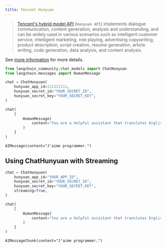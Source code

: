 ```yaml
---
title: Tencent Hunyuan
---
```


>[Tencent's hybrid model API](https://cloud.tencent.com/document/product/1729) (`Hunyuan API`)
> implements dialogue communication, content generation,
> analysis and understanding, and can be widely used in various scenarios such as intelligent
> customer service, intelligent marketing, role playing, advertising copywriting, product description,
> script creation, resume generation, article writing, code generation, data analysis, and content
> analysis.

See [more information](https://cloud.tencent.com/document/product/1729) for more details.

```python
from langchain_community.chat_models import ChatHunyuan
from langchain.messages import HumanMessage
```

```python
chat = ChatHunyuan(
    hunyuan_app_id=111111111,
    hunyuan_secret_id="YOUR_SECRET_ID",
    hunyuan_secret_key="YOUR_SECRET_KEY",
)
```

```python
chat(
    [
        HumanMessage(
            content="You are a helpful assistant that translates English to French.Translate this sentence from English to French. I love programming."
        )
    ]
)
```

```output
AIMessage(content="J'aime programmer.")
```

## Using ChatHunyuan with Streaming

```python
chat = ChatHunyuan(
    hunyuan_app_id="YOUR_APP_ID",
    hunyuan_secret_id="YOUR_SECRET_ID",
    hunyuan_secret_key="YOUR_SECRET_KEY",
    streaming=True,
)
```

```python
chat(
    [
        HumanMessage(
            content="You are a helpful assistant that translates English to French.Translate this sentence from English to French. I love programming."
        )
    ]
)
```

```output
AIMessageChunk(content="J'aime programmer.")
```

```python

```

